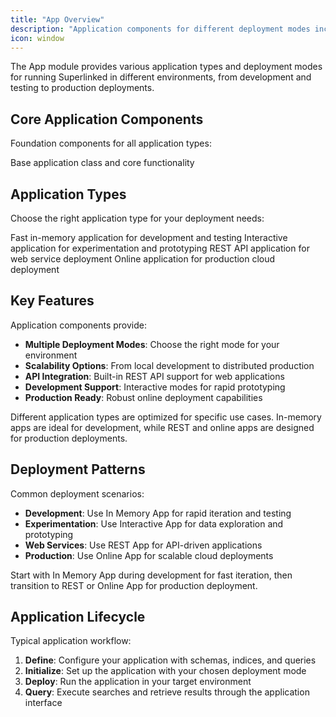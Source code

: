 ```yaml
---
title: "App Overview"
description: "Application components for different deployment modes including in-memory, interactive, REST, and online applications"
icon: window
---
```


The App module provides various application types and deployment modes for running Superlinked in different environments, from development and testing to production deployments.

## Core Application Components

Foundation components for all application types:

<CardGroup cols={1}>
  <Card 
    title="App" 
    icon="window" 
    href="/reference/dsl/app/app"
  >
    Base application class and core functionality
  </Card>
</CardGroup>

## Application Types

Choose the right application type for your deployment needs:

<CardGroup cols={2}>
  <Card 
    title="In Memory App" 
    icon="memory" 
    href="/reference/dsl/app/in_memory/in_memory_app"
  >
    Fast in-memory application for development and testing
  </Card>
  <Card 
    title="Interactive App" 
    icon="terminal" 
    href="/reference/dsl/app/interactive/interactive_app"
  >
    Interactive application for experimentation and prototyping
  </Card>
  <Card 
    title="REST App" 
    icon="globe" 
    href="/reference/dsl/app/rest/rest_app"
  >
    REST API application for web service deployment
  </Card>
  <Card 
    title="Online App" 
    icon="cloud" 
    href="/reference/dsl/app/online/online_app"
  >
    Online application for production cloud deployment
  </Card>
</CardGroup>

## Key Features

Application components provide:

- **Multiple Deployment Modes**: Choose the right mode for your environment
- **Scalability Options**: From local development to distributed production
- **API Integration**: Built-in REST API support for web applications
- **Development Support**: Interactive modes for rapid prototyping
- **Production Ready**: Robust online deployment capabilities

<Info>
Different application types are optimized for specific use cases. In-memory apps are ideal for development, while REST and online apps are designed for production deployments.
</Info>

## Deployment Patterns

Common deployment scenarios:

- **Development**: Use In Memory App for rapid iteration and testing
- **Experimentation**: Use Interactive App for data exploration and prototyping
- **Web Services**: Use REST App for API-driven applications
- **Production**: Use Online App for scalable cloud deployments

<Tip>
Start with In Memory App during development for fast iteration, then transition to REST or Online App for production deployment.
</Tip>

## Application Lifecycle

Typical application workflow:

1. **Define**: Configure your application with schemas, indices, and queries
2. **Initialize**: Set up the application with your chosen deployment mode
3. **Deploy**: Run the application in your target environment
4. **Query**: Execute searches and retrieve results through the application interface 